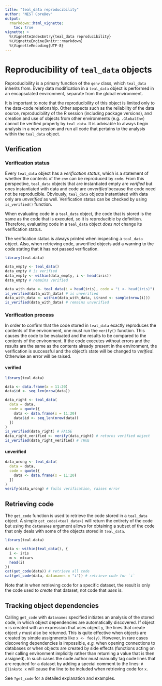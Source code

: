 ```yaml
---
title: "teal_data reproducibility"
author: "NEST CoreDev"
output:
  rmarkdown::html_vignette:
    toc: true
vignette: >
  %\VignetteIndexEntry{teal_data reproducibility}
  %\VignetteEngine{knitr::rmarkdown}
  %\VignetteEncoding{UTF-8}
---
```


# Reproducibility of `teal_data` objects

Reproducibility is a primary function of the `qenv` class, which `teal_data` inherits from.
Every data modification in a `teal_data` object is performed in an encapsulated environment, separate from the global environment.

It is important to note that the reproducibility of this object is limited only to the data-code relationship.
Other aspects such as the reliability of the data source, reproducibility of the R session (including package versions), and creation and use of objects from other environments (e.g. `.GlobalEnv`) cannot be verified properly by `teal_data`.
It is advisable to always begin analysis in a new session and run all code that pertains to the analysis within the `teal_data` object.

## Verification

### Verification status

Every `teal_data` object has a _verification status_, which is a statement of whether the contents of the `env` can be reproduced by `code`.
From this perspective, `teal_data` objects that are instantiated empty are _verified_ but ones instantiated with data and code are _unverified_ because the code need not be reproducible.
Obviously, `teal_data` objects instantiated with data only are _unverified_ as well.
Verification status can be checked by using `is_verified()` function.

When evaluating code in a `teal_data` object, the code that is stored is the same as the code that is executed, so it is reproducible by definition.
Therefore, evaluating code in a `teal_data` object _does not_ change its verification status.

The verification status is always printed when inspecting a `teal_data` object.
Also, when retrieving code, unverified objects add a warning to the code stating that it has not passed verification.

```r
library(teal.data)

data_empty <- teal_data()
data_empty # is verified
data_empty <- within(data_empty, i <- head(iris))
data_empty # remains verified

data_with_data <- teal_data(i = head(iris), code = "i <- head(iris)")
is_verified(data_with_data) # is unverified
data_with_data <- within(data_with_data, i$rand <- sample(nrow(i)))
is_verified(data_with_data) # remains unverified
```

### Verification process

In order to confirm that the code stored in `teal_data` exactly reproduces the contents of the environment, one must run the `verify()` function.
This causes the code to be evaluated and the results to be compared to the contents of the environment.
If the code executes without errors and the results are the same as the contents already present in the environment, the verification is successful and the object's state will be changed to _verified_.
Otherwise an error will be raised.

#### verified

```r
library(teal.data)

data <- data.frame(x = 11:20)
data$id <- seq_len(nrow(data))

data_right <- teal_data(
  data = data,
  code = quote({
    data <- data.frame(x = 11:20)
    data$id <- seq_len(nrow(data))
  })
)
is_verified(data_right) # FALSE
data_right_verified <- verify(data_right) # returns verified object
is_verified(data_right_verified) # TRUE
```

#### unverified

```r
data_wrong <- teal_data(
  data = data,
  code = quote({
    data <- data.frame(x = 11:20)
  })
)
verify(data_wrong) # fails verification, raises error
```

## Retrieving code

The `get_code` function is used to retrieve the code stored in a `teal_data` object.
A simple `get_code(<teal_data>)` will return the entirety of the code but using the `datanames` argument allows for obtaining a subset of the code that only deals with some of the objects stored in `teal_data`.

```r
library(teal.data)

data <- within(teal_data(), {
  i <- iris
  m <- mtcars
  head(i)
})
cat(get_code(data)) # retrieve all code
cat(get_code(data, datanames = "i")) # retrieve code for `i`
```

Note that in when retrieving code for a specific dataset, the result is only the code used to _create_ that dataset, not code that _uses_ is.

## Tracking object dependencies

Calling `get_code` with `datanames` specified initiates an analysis of the stored code, in which object dependencies are automatically discovered.
If object `x` is created with an expression that uses object `y`, the lines that create object `y` must also be returned.
This is quite effective when objects are created by simple assignments like `x <- foo(y)`.
However, in rare cases discovering dependencies is impossible, _e.g._  when opening connections to databases or when objects are created by side effects (functions acting on their calling environment implicitly rather than returning a value that is then assigned).
In such cases the code author must manually tag code lines that are required for a dataset by adding a special comment to the lines: `# @linksto x` will cause the line to be included when retrieving code for `x`.

See `?get_code` for a detailed explanation and examples.
